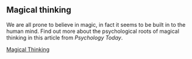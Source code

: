 ## Magical thinking

We are all prone to believe in magic, in fact it seems to be built in to the human mind. Find out more about the psychological roots of magical thinking in this article from *Psychology Today*.


:::{.embedcard}
<a class="embedly-card" href="https://www.psychologytoday.com/articles/200803/magical-thinking" target="_blank" rel="noopener noreferrer">Magical Thinking</a>
<script async="" src="//cdn.embedly.com/widgets/platform.js" charset="UTF-8"></script>
:::